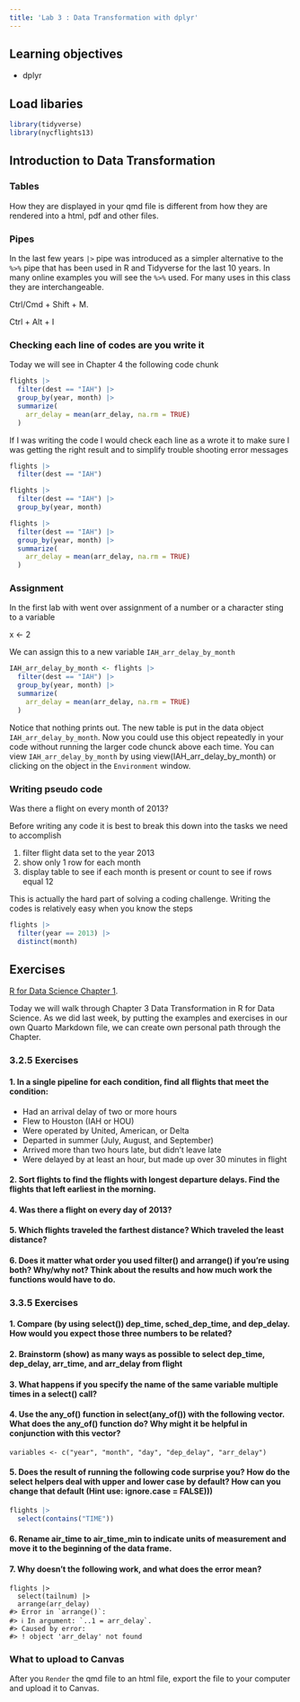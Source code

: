 ```yaml
---
title: 'Lab 3 : Data Transformation with dplyr'
---
```


## Learning objectives

-   dplyr

## Load libaries

```r
library(tidyverse)
library(nycflights13)
```


## Introduction to Data Transformation

### Tables

How they are displayed in your qmd file is different from how they are rendered into a html, pdf and other files.  

### Pipes 

In the last few years `|>` pipe was introduced as a simpler alternative to the `%>%` pipe that has been used in R and Tidyverse for the last 10 years. In many online examples you will see the `%>%` used. For many uses in this class they are interchangeable. 

Ctrl/Cmd + Shift + M.

Ctrl + Alt + I

### Checking each line of codes are you write it

Today we will see in Chapter 4 the following code chunk

```r
flights |>
  filter(dest == "IAH") |> 
  group_by(year, month) |> 
  summarize(
    arr_delay = mean(arr_delay, na.rm = TRUE)
  )
```

If I was writing the code I would check each line as a wrote it to make sure I was getting the right result and to simplify trouble shooting error messages

```r
flights |>
  filter(dest == "IAH") 
```

```r
flights |>
  filter(dest == "IAH") |> 
  group_by(year, month)
```

```r
flights |>
  filter(dest == "IAH") |> 
  group_by(year, month) |> 
  summarize(
    arr_delay = mean(arr_delay, na.rm = TRUE)
  )
```
### Assignment

In the first lab with went over assignment of a number or a character sting to a variable

x <- 2

We can assign this to a new variable `IAH_arr_delay_by_month`

```r
IAH_arr_delay_by_month <- flights |>
  filter(dest == "IAH") |> 
  group_by(year, month) |> 
  summarize(
    arr_delay = mean(arr_delay, na.rm = TRUE)
  )
```

Notice that nothing prints out. The new table is put in the data object `IAH_arr_delay_by_month`. Now you could use this object repeatedly in your code without running the larger code chunck above each time. You can view `IAH_arr_delay_by_month` by using view(IAH_arr_delay_by_month) or clicking on the object in the `Environment` window.

### Writing pseudo code

Was there a flight on every month of 2013?

Before writing any code it is best to break this down into the tasks we need to accomplish

1. filter flight data set to the year 2013
2. show only 1 row for each month 
3. display table to see if each month is present or count to see if rows equal 12

This is actually the hard part of solving a coding challenge. Writing the codes is relatively easy when you know the steps

```r
flights |> 
  filter(year == 2013) |> 
  distinct(month)
```

## Exercises

[R for Data Science Chapter 1](https://r4ds.hadley.nz/data-transform). 

Today we will walk through Chapter 3 Data Transformation in R for Data Science. As we did last week, by putting the examples and exercises in our own Quarto Markdown file, we can create own personal path through the Chapter. 

### 3.2.5 Exercises

#### 1. In a single pipeline for each condition, find all flights that meet the condition:

-   Had an arrival delay of two or more hours
-   Flew to Houston (IAH or HOU)
-   Were operated by United, American, or Delta
-   Departed in summer (July, August, and September)
-   Arrived more than two hours late, but didn’t leave late
-   Were delayed by at least an hour, but made up over 30 minutes in flight

#### 2. Sort flights to find the flights with longest departure delays. Find the flights that left earliest in the morning.

#### 4. Was there a flight on every day of 2013?

#### 5. Which flights traveled the farthest distance? Which traveled the least distance?

#### 6. Does it matter what order you used filter() and arrange() if you’re using both? Why/why not? Think about the results and how much work the functions would have to do.

### 3.3.5 Exercises

#### 1. Compare (by using select()) dep_time, sched_dep_time, and dep_delay. How would you expect those three numbers to be related?

#### 2. Brainstorm (show) as many ways as possible to select dep_time, dep_delay, arr_time, and arr_delay from flight


#### 3. What happens if you specify the name of the same variable multiple times in a select() call?

#### 4. Use the any_of() function in select(any_of()) with the following vector. What does the any_of() function do? Why might it be helpful in conjunction with this vector?

```
variables <- c("year", "month", "day", "dep_delay", "arr_delay")
```


#### 5. Does the result of running the following code surprise you? How do the select helpers deal with upper and lower case by default? How can you change that default (Hint use: ignore.case = FALSE)))

```r
flights |> 
  select(contains("TIME"))
```

#### 6. Rename air_time to air_time_min to indicate units of measurement and move it to the beginning of the data frame.

#### 7. Why doesn't the following work, and what does the error mean?

```         
flights |> 
  select(tailnum) |> 
  arrange(arr_delay)
#> Error in `arrange()`:
#> ℹ In argument: `..1 = arr_delay`.
#> Caused by error:
#> ! object 'arr_delay' not found
```

### What to upload to Canvas

After you `Render` the qmd file to an html file, export the file to your computer and upload it to Canvas.

